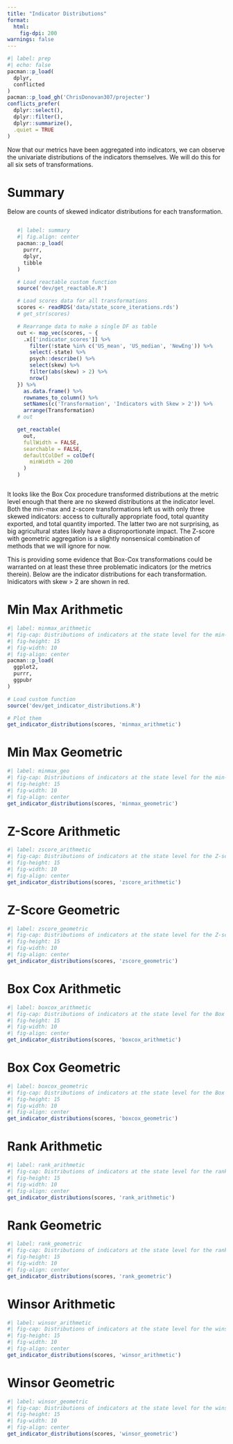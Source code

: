 ```yaml
---
title: "Indicator Distributions"
format:
  html:
    fig-dpi: 200
warnings: false
---
```


```r
#| label: prep
#| echo: false
pacman::p_load(
  dplyr,
  conflicted
)
pacman::p_load_gh('ChrisDonovan307/projecter')
conflicts_prefer(
  dplyr::select(),
  dplyr::filter(),
  dplyr::summarize(),
  .quiet = TRUE
)
```

Now that our metrics have been aggregated into indicators, we can observe the univariate distributions of the indicators themselves. We will do this for all six sets of transformations.

# Summary

Below are counts of skewed indicator distributions for each transformation. 

::: {style="display: flex; justify-content: center;"}
```r
#| label: summary
#| fig.align: center
pacman::p_load(
  purrr,
  dplyr,
  tibble
)

# Load reactable custom function
source('dev/get_reactable.R')

# Load scores data for all transformations
scores <- readRDS('data/state_score_iterations.rds')
# get_str(scores)

# Rearrange data to make a single DF as table
out <- map_vec(scores, ~ {
  .x[['indicator_scores']] %>% 
    filter(!state %in% c('US_mean', 'US_median', 'NewEng')) %>% 
    select(-state) %>% 
    psych::describe() %>% 
    select(skew) %>% 
    filter(abs(skew) > 2) %>% 
    nrow()
}) %>% 
  as.data.frame() %>% 
  rownames_to_column() %>% 
  setNames(c('Transformation', 'Indicators with Skew > 2')) %>% 
  arrange(Transformation)
# out

get_reactable(
  out, 
  fullWidth = FALSE,
  searchable = FALSE,
  defaultColDef = colDef(
    minWidth = 200
  )
)
```
:::

It looks like the Box Cox procedure transformed distributions at the metric level enough that there are no skewed distributions at the indicator level. Both the min-max and z-score transformations left us with only three skewed indicators: access to culturally appropriate food, total quantity exported, and total quantity imported. The latter two are not surprising, as big agricultural states likely have a disproportionate impact. The Z-score with geometric aggregation is a slightly nonsensical combination of methods that we will ignore for now.

This is providing some evidence that Box-Cox transformations could be warranted on at least these three problematic indicators (or the metrics therein). Below are the indicator distributions for each transformation. Inidicators with skew > 2 are shown in red.

# Min Max Arithmetic

```r
#| label: minmax_arithmetic
#| fig-cap: Distributions of indicators at the state level for the min-max arithmetic transformations.
#| fig-height: 15
#| fig-width: 10
#| fig-align: center
pacman::p_load(
  ggplot2,
  purrr,
  ggpubr
)

# Load custom function
source('dev/get_indicator_distributions.R')

# Plot them
get_indicator_distributions(scores, 'minmax_arithmetic')
```

# Min Max Geometric

```r
#| label: minmax_geo
#| fig-cap: Distributions of indicators at the state level for the min-max geometric transformations
#| fig-height: 15
#| fig-width: 10
#| fig-align: center
get_indicator_distributions(scores, 'minmax_geometric')
```

# Z-Score Arithmetic

```r
#| label: zscore_arithmetic
#| fig-cap: Distributions of indicators at the state level for the Z-score arithmetic transformations 
#| fig-height: 15
#| fig-width: 10
#| fig-align: center
get_indicator_distributions(scores, 'zscore_arithmetic')
```

# Z-Score Geometric

```r
#| label: zscore_geometric
#| fig-cap: Distributions of indicators at the state level for the Z-score geometric transformations 
#| fig-height: 15
#| fig-width: 10
#| fig-align: center
get_indicator_distributions(scores, 'zscore_geometric')
```

# Box Cox Arithmetic

```r
#| label: boxcox_arithmetic
#| fig-cap: Distributions of indicators at the state level for the Box Cox arithmetic transformations 
#| fig-height: 15
#| fig-width: 10
#| fig-align: center
get_indicator_distributions(scores, 'boxcox_arithmetic')
```

# Box Cox Geometric

```r
#| label: boxcox_geometric
#| fig-cap: Distributions of indicators at the state level for the Box Cox geometric transformations 
#| fig-height: 15
#| fig-width: 10
#| fig-align: center
get_indicator_distributions(scores, 'boxcox_geometric')
```

# Rank Arithmetic

```r
#| label: rank_arithmetic
#| fig-cap: Distributions of indicators at the state level for the rank arithmetic transformations 
#| fig-height: 15
#| fig-width: 10
#| fig-align: center
get_indicator_distributions(scores, 'rank_arithmetic')
```

# Rank Geometric

```r
#| label: rank_geometric
#| fig-cap: Distributions of indicators at the state level for the rank geometric transformations 
#| fig-height: 15
#| fig-width: 10
#| fig-align: center
get_indicator_distributions(scores, 'rank_geometric')
```


# Winsor Arithmetic

```r
#| label: winsor_arithmetic
#| fig-cap: Distributions of indicators at the state level for the winsor arithmetic transformations 
#| fig-height: 15
#| fig-width: 10
#| fig-align: center
get_indicator_distributions(scores, 'winsor_arithmetic')
```

# Winsor Geometric

```r
#| label: winsor_geometric
#| fig-cap: Distributions of indicators at the state level for the winsor geometric transformations 
#| fig-height: 15
#| fig-width: 10
#| fig-align: center
get_indicator_distributions(scores, 'winsor_geometric')
```
